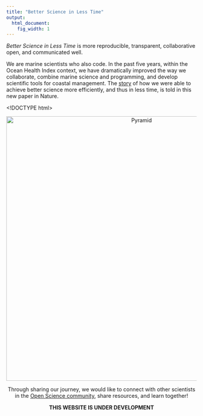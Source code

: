 ```yaml
---
title: "Better Science in Less Time"
output:
  html_document:
    fig_width: 1
---
```


_Better Science in Less Time_ is more reproducible, transparent, collaborative open, and communicated well.  

We are marine scientists who also code. In the past five years, within the Ocean Health Index context, we have dramatically improved the way we collaborate, combine marine science and programming, and develop scientific tools for coastal management. The [story](link to story page) of how we were able to achieve better science more efficiently, and thus in less time, is told in this new paper in Nature. 


<!--- SCREENSHOT OF NATURE PAPER, link to the paper - dummy placeholder - the image didn't show up properly, but linking works  --->

<!DOCTYPE html>
<html>
<body>

<p>
<a href="http://ohi-science.org/">

<center><img src="https://docs.google.com/drawings/d/1r-s7kWnz70GkWHCV_3_mo5RebDcf0ZhPGvi6WFPzAR8/pub?w=960&h=600" alt="Pyramid" width="700" height="700" border="0"><center>

</a>
</p>

</body>
</html>


Through sharing our journey, we would like to connect with other scientists in the [Open Science community](link to resources and community page), share resources, and learn together!

**THIS WEBSITE IS UNDER DEVELOPMENT**

<br>
<br>


<!---

TODO Julie: add footer with logo, see _footer.Rmd
<br>
<br>
[<img src="https://docs.google.com/drawings/d/1633uvIYgsBhiKBddQAaTlvYDJgOK1uiDB6wkooNyhFc/pub?w=576&h=240" width="150px">](http://ohi-science.org)  

[ohi-science.org home](http://ohi-science.org)

--->